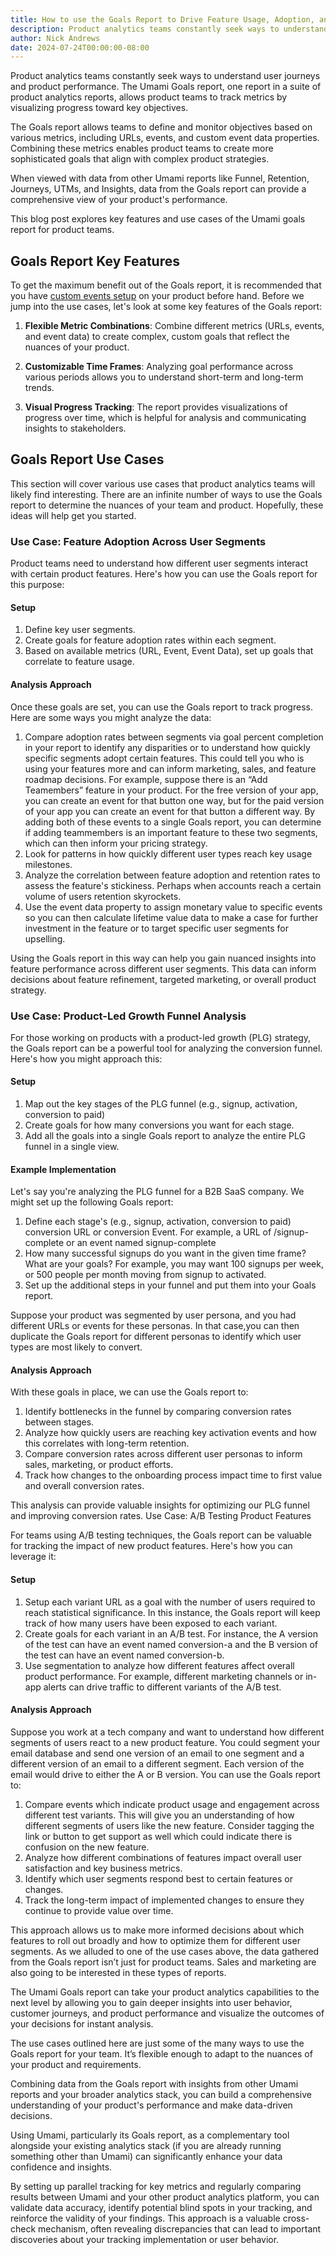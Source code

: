 ```yaml
---
title: How to use the Goals Report to Drive Feature Usage, Adoption, and Conversions
description: Product analytics teams constantly seek ways to understand user journeys and product performance.
author: Nick Andrews
date: 2024-07-24T00:00:00-08:00
---
```


Product analytics teams constantly seek ways to understand user journeys and product performance. The Umami Goals report,
one report in a suite of product analytics reports, allows product teams to track metrics by visualizing progress toward key objectives.

The Goals report allows teams to define and monitor objectives based on various metrics, including URLs, events,
and custom event data properties. Combining these metrics enables product teams to create more sophisticated goals
that align with complex product strategies.

When viewed with data from other Umami reports like Funnel, Retention, Journeys, UTMs, and Insights, data from the Goals
report can provide a comprehensive view of your product's performance.

This blog post explores key features and use cases of the Umami goals report for product teams.

## Goals Report Key Features

To get the maximum benefit out of the Goals report, it is recommended that you have [custom events setup](https://umami.is/docs/track-events)
on your product before hand. Before we jump into the use cases, let's look at some key features of the Goals report:

1. **Flexible Metric Combinations**: Combine different metrics (URLs, events, and event data) to create complex, custom goals that reflect
   the nuances of your product.

2. **Customizable Time Frames**: Analyzing goal performance across various periods allows you to understand short-term and long-term trends.

3. **Visual Progress Tracking**: The report provides visualizations of progress over time, which is helpful for analysis and communicating insights to stakeholders.

## Goals Report Use Cases

This section will cover various use cases that product analytics teams will likely find interesting. There are an infinite number of
ways to use the Goals report to determine the nuances of your team and product. Hopefully, these ideas will help get you started.

### Use Case: Feature Adoption Across User Segments

Product teams need to understand how different user segments interact with certain product features. Here's how you can use the Goals
report for this purpose:

#### Setup

1. Define key user segments.
2. Create goals for feature adoption rates within each segment.
3. Based on available metrics (URL, Event, Event Data), set up goals that correlate to feature usage.

#### Analysis Approach

Once these goals are set, you can use the Goals report to track progress. Here are some ways you might analyze the data:

1. Compare adoption rates between segments via goal percent completion in your report to identify any disparities or to understand how quickly specific segments adopt certain features. This could tell you who is using your features more and can inform marketing, sales, and feature roadmap decisions. For example, suppose there is an “Add Teamembers” feature in your product. For the free version of your app, you can create an event for that button one way, but for the paid version of your app you can create an event for that button a different way. By adding both of these events to a single Goals report, you can determine if adding teammembers is an important feature to these two segments, which can then inform your pricing strategy.
2. Look for patterns in how quickly different user types reach key usage milestones.
3. Analyze the correlation between feature adoption and retention rates to assess the feature's stickiness. Perhaps when accounts reach a certain volume of users retention skyrockets.
4. Use the event data property to assign monetary value to specific events so you can then calculate lifetime value data to make a case for further investment in the feature or to target specific user segments for upselling.

Using the Goals report in this way can help you gain nuanced insights into feature performance across different user segments. This data can inform decisions about feature refinement, targeted marketing, or overall product strategy.

### Use Case: Product-Led Growth Funnel Analysis

For those working on products with a product-led growth (PLG) strategy, the Goals report can be a powerful tool for analyzing the conversion funnel. Here's how you might approach this:

#### Setup

1. Map out the key stages of the PLG funnel (e.g., signup, activation, conversion to paid)
2. Create goals for how many conversions you want for each stage.
3. Add all the goals into a single Goals report to analyze the entire PLG funnel in a single view.

#### Example Implementation

Let's say you're analyzing the PLG funnel for a B2B SaaS company. We might set up the following Goals report:

1. Define each stage's (e.g., signup, activation, conversion to paid) conversion URL or conversion Event. For example, a URL of /signup-complete or an event named signup-complete
2. How many successful signups do you want in the given time frame? What are your goals? For example, you may want 100 signups per week, or 500 people per month moving from signup to activated.
3. Set up the additional steps in your funnel and put them into your Goals report.

Suppose your product was segmented by user persona, and you had different URLs or events for these personas. In that case,you can then duplicate the Goals report for different personas to identify which user types are most likely to convert.

#### Analysis Approach

With these goals in place, we can use the Goals report to:

1. Identify bottlenecks in the funnel by comparing conversion rates between stages.
2. Analyze how quickly users are reaching key activation events and how this correlates with long-term retention.
3. Compare conversion rates across different user personas to inform sales, marketing, or product efforts.
4. Track how changes to the onboarding process impact time to first value and overall conversion rates.

This analysis can provide valuable insights for optimizing our PLG funnel and improving conversion rates.
Use Case: A/B Testing Product Features

For teams using A/B testing techniques, the Goals report can be valuable for tracking the impact of new product features. Here's how you can leverage it:

#### Setup

1. Setup each variant URL as a goal with the number of users required to reach statistical significance. In this instance, the Goals report will keep track of how many users have been exposed to each variant.
2. Create goals for each variant in an A/B test. For instance, the A version of the test can have an event named conversion-a and the B version of the test can have an event named conversion-b.
3. Use segmentation to analyze how different features affect overall product performance. For example, different marketing channels or in-app alerts can drive traffic to different variants of the A/B test.

#### Analysis Approach

Suppose you work at a tech company and want to understand how different segments of users react to a new product feature. You could segment your email database and send one version of an email to one segment and a different version of an email to a different segment. Each version of the email would drive to either the A or B version. You can use the Goals report to:

1. Compare events which indicate product usage and engagement across different test variants. This will give you an understanding of how different segments of users like the new feature. Consider tagging the link or button to get support as well which could indicate there is confusion on the new feature.
2. Analyze how different combinations of features impact overall user satisfaction and key business metrics.
3. Identify which user segments respond best to certain features or changes.
4. Track the long-term impact of implemented changes to ensure they continue to provide value over time.

This approach allows us to make more informed decisions about which features to roll out broadly and how to optimize them for different user segments. As we alluded to one of the use cases above, the data gathered from the Goals report isn’t just for product teams. Sales and marketing are also going to be interested in these types of reports.

The Umami Goals report can take your product analytics capabilities to the next level by allowing you to gain deeper insights into user behavior, customer journeys, and product performance and visualize the outcomes of your decisions for instant analysis.

The use cases outlined here are just some of the many ways to use the Goals report for your team. It’s flexible enough to adapt to the nuances of your product and requirements.

Combining data from the Goals report with insights from other Umami reports and your broader analytics stack, you can build a comprehensive understanding of your product's performance and make data-driven decisions.

Using Umami, particularly its Goals report, as a complementary tool alongside your existing analytics stack (if you are already running something other than Umami) can significantly enhance your data confidence and insights.

By setting up parallel tracking for key metrics and regularly comparing results between Umami and your other product analytics platform, you can validate data accuracy, identify potential blind spots in your tracking, and reinforce the validity of your findings. This approach is a valuable cross-check mechanism, often revealing discrepancies that can lead to important discoveries about your tracking implementation or user behavior.

